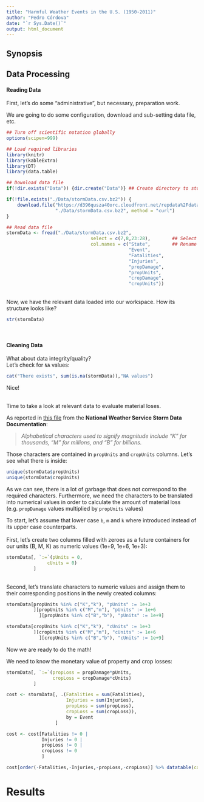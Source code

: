 ```yaml
---
title: "Harmful Weather Events in the U.S. (1950-2011)"
author: "Pedro Córdova"
date: "`r Sys.Date()`"
output: html_document
---
```




## Synopsis

## Data Processing

#### Reading Data

First, let's do some "administrative", but necessary, preparation work.

We are going to do some configuration, download and sub-setting data file, etc.
```r
## Turn off scientific notation globally
options(scipen=999)

## Load required libraries
library(knitr)
library(kableExtra)
library(DT)
library(data.table)

## Download data file
if(!dir.exists("Data")) {dir.create("Data")} ## Create directory to store the file

if(!file.exists("./Data/stormData.csv.bz2")) {
    download.file("https://d396qusza40orc.cloudfront.net/repdata%2Fdata%2FStormData.csv.bz2",
                  "./Data/stormData.csv.bz2", method = "curl")
}

## Read data file
stormData <- fread("./Data/stormData.csv.bz2",
                               select = c(7,8,23:28),        ## Select just relevant columns
                               col.names = c("State",        ## Rename columns
                                             "Event",
                                             "Fatalities",
                                             "Injuries",
                                             "propDamage",
                                             "propUnits",
                                             "cropDamage",
                                             "cropUnits"))
```
<br>
Now, we have the relevant data loaded into our workspace. 
How its structure looks like?
```r
str(stormData)
```
<br>

#### Cleaning Data

What about data integrity/quality?  
Let's check for `NA` values:
```r
cat("There exists", sum(is.na(stormData)),"NA values")
```
Nice!  

<br>
Time to take a look at relevant data to evaluate material loses.

As reported in [this file]("https://d396qusza40orc.cloudfront.net/repdata%2Fpeer2_doc%2Fpd01016005curr.pdf") from the **National Weather Service Storm Data Documentation**:  

> _Alphabetical characters used to signify magnitude include “K” for thousands, “M” for millions, and “B” for billions._

Those characters are contained in `propUnits` and `cropUnits` columns. Let's see what there is inside:
```r
unique(stormData$propUnits)
unique(stormData$cropUnits)
```
As we can see, there is a lot of garbage that does not correspond to the required characters. Furthermore, we need the characters to be translated into numerical values in order to calculate the amount of material loss (e.g. `propDamage` values multiplied by `propUnits` values)

To start, let's assume that lower case `b`, `m` and `k` where introduced instead of its upper case counterparts.
<br>
<br>
First, let's create two columns filled with zeroes as a future containers for our units (B, M, K) as numeric values (1e+9, 1e+6, 1e+3):
```r
stormData[, `:=`(pUnits = 0,
               cUnits = 0)
          ]
```
<br>
Second, let's translate characters to numeric values and assign them to their corresponding positions in the newly created columns:
```r
stormData[propUnits %in% c("K","k"), "pUnits" := 1e+3
          ][propUnits %in% c("M","m"), "pUnits" := 1e+6
            ][propUnits %in% c("B","b"), "pUnits" := 1e+9]

stormData[cropUnits %in% c("K","k"), "cUnits" := 1e+3
          ][cropUnits %in% c("M","m"), "cUnits" := 1e+6
            ][cropUnits %in% c("B","b"), "cUnits" := 1e+9]
```
Now we are ready to do the math!

We need to know the monetary value of property and crop losses:
```r
stormData[, `:=`(propLoss = propDamage*pUnits,
                 cropLoss = cropDamage*cUnits)
          ]
```

```r
cost <- stormData[, .(Fatalities = sum(Fatalities),
                      Injuries = sum(Injuries),
                      propLoss = sum(propLoss),
                      cropLoss = sum(cropLoss)),
                      by = Event
                  ]

cost <- cost[Fatalities != 0 |
             Injuries != 0 |
             propLoss != 0 |
             cropLoss != 0
             ]

cost[order(-Fatalities,-Injuries,-propLoss,-cropLoss)] %>% datatable(caption = "Total Weather Events in the U.S., from Deadliest to less Harmful (1950-2011)")


```


# Results